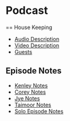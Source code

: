 = Podcast =

== House Keeping
* [[Audio Description]]
* [[Video Description]]
* [[Guests]]

== Episode Notes ==
* [[Kenley Notes]]
* [[Corey Notes]]
* [[Jye Notes]]
* [[Taimoor Notes]]
* [[Solo Episode Notes]]
